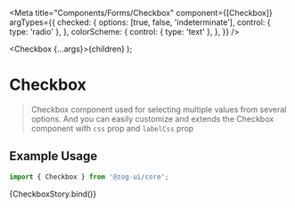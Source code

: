 
<Meta
  title="Components/Forms/Checkbox"
  component={[Checkbox]}
  argTypes={{
    checked: {
      options: [true, false, 'indeterminate'],
      control: { type: 'radio' },
    },
    colorScheme: {
      control: { type: 'text' },
    },
  }}
/>

  <Checkbox {...args}>{children}</Checkbox>
);

# Checkbox

> Checkbox component used for selecting multiple values from several options.
> And you can easily customize and extends the Checkbox component with `css` prop and `labelCss` prop

## Example Usage

```jsx
import { Checkbox } from '@zog-ui/core';
```

<Canvas columns={2} withSource="close">
  <Story
    name="Checkbox"
    args={{
      disabled: false,
      boxSize: '$3',
      children: 'Label',
      colorScheme: 'teal',
      labelCss: {
        fontFamily: '$mono',
      },
      css: {
        background: '$grayA2',
        borderRadius: 0,
      },
    }}
  >
    {CheckboxStory.bind()}
  </Story>
</Canvas>

<ArgsTable of={Checkbox} />
